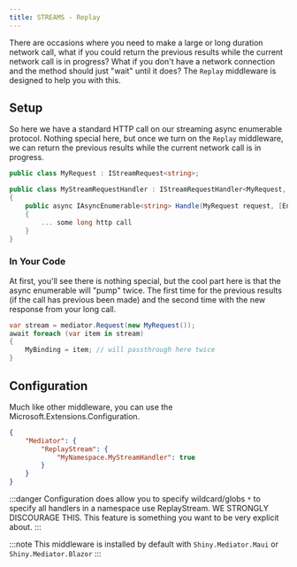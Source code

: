 ```yaml
---
title: STREAMS - Replay
---
```



There are occasions where you need to make a large or long duration network call, what if you could return the previous results 
while the current network call is in progress?  What if you don't have a network connection and the method should just "wait" until it does?
The `Replay` middleware is designed to help you with this.

## Setup

So here we have a standard HTTP call on our streaming async enumerable protocol.  Nothing special here, but once we turn on the `Replay` middleware, we can return the previous results while the current network call is in progress.

```csharp
public class MyRequest : IStreamRequest<string>;

public class MyStreamRequestHandler : IStreamRequestHandler<MyRequest, SomeResponse>
{
    public async IAsyncEnumerable<string> Handle(MyRequest request, [EnumeratorCancellation] CancellationToken cancellationToken)
    {
        ... some long http call
    }
} 
```

### In Your Code

At first, you'll see there is nothing special, but the cool part here is that the async enumerable will "pump" twice.  The first time for the previous results
(if the call has previous been made) and the second time with the new response from your long call.

```csharp
var stream = mediator.Request(new MyRequest());
await foreach (var item in stream)
{
    MyBinding = item; // will passthrough here twice
} 
```


## Configuration

Much like other middleware, you can use the Microsoft.Extensions.Configuration.  

```json
{
    "Mediator": {
        "ReplayStream": {
            "MyNamespace.MyStreamHandler": true
        }
    }
}
```

:::danger
Configuration does allow you to specify wildcard/globs `*` to specify all handlers in a namespace use ReplayStream. 
WE STRONGLY DISCOURAGE THIS.  This feature is something you want to be very explicit about.
:::

:::note
This middleware is installed by default with `Shiny.Mediator.Maui` or `Shiny.Mediator.Blazor`
:::